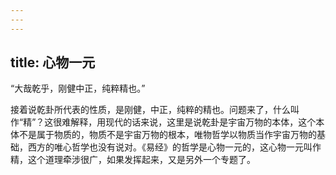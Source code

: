 ```yaml
---
---
---
```

title: 心物一元
---




“大哉乾乎，刚健中正，纯粹精也。”

接着说乾卦所代表的性质，是刚健，中正，纯粹的精也。问题来了，什么叫作“精”？这很难解释，用现代的话来说，这里是说乾卦是宇宙万物的本体，这个本体不是属于物质的，物质不是宇宙万物的根本，唯物哲学以物质当作宇宙万物的基础，西方的唯心哲学也没有说对。《易经》的哲学是心物一元的，这心物一元叫作精，这个道理牵涉很广，如果发挥起来，又是另外一个专题了。